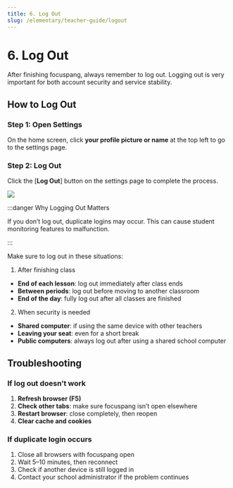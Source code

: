 ```yaml
---
title: 6. Log Out
slug: /elementary/teacher-guide/logout
---
```



# 6. Log Out

After finishing focuspang, always remember to log out. Logging out is very important for both account security and service stability.

## How to Log Out

### Step 1: Open Settings

On the home screen, click **your profile picture or name** at the top left to go to the settings page.

### Step 2: Log Out

Click the [**Log Out**] button on the settings page to complete the process.

<Image src="/img/en/elementary/teacher/11-01.jpg" size="lg" />

:::danger Why Logging Out Matters

If you don’t log out, duplicate logins may occur. This can cause student monitoring features to malfunction.

:::

Make sure to log out in these situations:

1. After finishing class

- **End of each lesson**: log out immediately after class ends
- **Between periods**: log out before moving to another classroom
- **End of the day**: fully log out after all classes are finished

2. When security is needed

- **Shared computer**: if using the same device with other teachers
- **Leaving your seat**: even for a short break
- **Public computers**: always log out after using a shared school computer

## Troubleshooting

### If log out doesn’t work

1. **Refresh browser (F5)**
2. **Check other tabs**: make sure focuspang isn’t open elsewhere
3. **Restart browser**: close completely, then reopen
4. **Clear cache and cookies**

### If duplicate login occurs

1. Close all browsers with focuspang open
2. Wait 5–10 minutes, then reconnect
3. Check if another device is still logged in
4. Contact your school administrator if the problem continues
